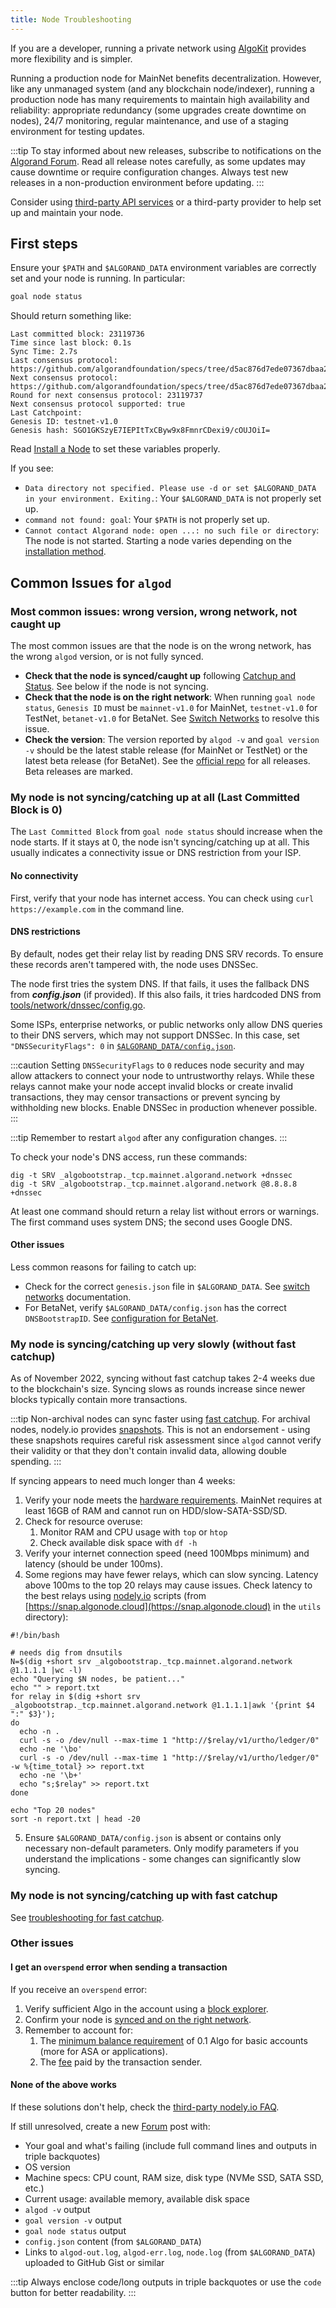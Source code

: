 ```yaml
---
title: Node Troubleshooting
---
```


If you are a developer, running a private network using
[AlgoKit](https://developer.algorand.org/docs/get-started/algokit) provides more flexibility and is
simpler.

Running a production node for MainNet benefits decentralization. However, like any unmanaged system
(and any blockchain node/indexer), running a production node has many requirements to maintain high
availability and reliability: appropriate redundancy (some upgrades create downtime on nodes), 24/7
monitoring, regular maintenance, and use of a staging environment for testing updates.

:::tip
To stay informed about new releases, subscribe to notifications on the
[Algorand Forum](https://forum.algorand.org/c/announcements/5). Read all release notes carefully, as
some updates may cause downtime or require configuration changes. Always test new releases in a
non-production environment before updating.
:::

Consider using
[third-party API services](https://developer.algorand.org/ecosystem-projects/?tags=api-services) or
a third-party provider to help set up and maintain your node.

## First steps

Ensure your `$PATH` and `$ALGORAND_DATA` environment variables are correctly set and your node is
running. In particular:

```bash showLineNumbers=false
goal node status
```

Should return something like:

```goal showLineNumbers=false
Last committed block: 23119736
Time since last block: 0.1s
Sync Time: 2.7s
Last consensus protocol: https://github.com/algorandfoundation/specs/tree/d5ac876d7ede07367dbaa26e149aa42589aac1f7
Next consensus protocol: https://github.com/algorandfoundation/specs/tree/d5ac876d7ede07367dbaa26e149aa42589aac1f7
Round for next consensus protocol: 23119737
Next consensus protocol supported: true
Last Catchpoint:
Genesis ID: testnet-v1.0
Genesis hash: SGO1GKSzyE7IEPItTxCByw9x8FmnrCDexi9/cOUJOiI=
```

Read [Install a Node](/nodes/installation/manual-installation) to set these variables properly.

If you see:

- `Data directory not specified. Please use -d or set $ALGORAND_DATA in your environment. Exiting.`:
  Your `$ALGORAND_DATA` is not properly set up.
- `command not found: goal`: Your `$PATH` is not properly set up.
- `Cannot contact Algorand node: open ...: no such file or directory`: The node is not started.
  Starting a node varies depending on the
  [installation method](/nodes/installation/manual-installation).

## Common Issues for `algod`

### Most common issues: wrong version, wrong network, not caught up

The most common issues are that the node is on the wrong network, has the wrong `algod` version, or
is not fully synced.

- **Check that the node is synced/caught up** following
  [Catchup and Status](/nodes/installation/catchup-status). See below if the node is not syncing.
- **Check that the node is on the right network**: When running `goal node status`, `Genesis ID`
  must be `mainnet-v1.0` for MainNet, `testnet-v1.0` for TestNet, `betanet-v1.0` for BetaNet. See
  [Switch Networks](/nodes/management/switch-networks) to resolve this issue.
- **Check the version**: The version reported by `algod -v` and `goal version -v` should be the
  latest stable release (for MainNet or TestNet) or the latest beta release (for BetaNet). See the
  [official repo](https://github.com/algorand/go-algorand/releases) for all releases. Beta releases
  are marked.

### My node is not syncing/catching up at all (Last Committed Block is 0)

The `Last Committed Block` from `goal node status` should increase when the node starts. If it stays
at 0, the node isn't syncing/catching up at all. This usually indicates a connectivity issue or DNS
restriction from your ISP.

#### No connectivity

First, verify that your node has internet access. You can check using `curl https://example.com` in
the command line.

#### DNS restrictions

By default, nodes get their relay list by reading DNS SRV records. To ensure these records aren't
tampered with, the node uses DNSSec.

The node first tries the system DNS. If that fails, it uses the fallback DNS from **_config.json_**
(if provided). If this also fails, it tries hardcoded DNS from
[tools/network/dnssec/config.go](https://github.com/algorand/go-algorand/blob/master/tools/network/dnssec/config.go).

Some ISPs, enterprise networks, or public networks only allow DNS queries to their DNS servers,
which may not support DNSSec. In this case, set `"DNSSecurityFlags": 0` in
[`$ALGORAND_DATA/config.json`](https://github.com/algorand/go-algorand/blob/master/tools/network/dnssec/config.go).

:::caution Setting `DNSSecurityFlags` to `0` reduces node security and may allow attackers to
connect your node to untrustworthy relays. While these relays cannot make your node accept invalid
blocks or create invalid transactions, they may censor transactions or prevent syncing by
withholding new blocks. Enable DNSSec in production whenever possible. :::

:::tip Remember to restart `algod` after any configuration changes. :::

To check your node's DNS access, run these commands:

```goal showLineNumbers=false
dig -t SRV _algobootstrap._tcp.mainnet.algorand.network +dnssec
dig -t SRV _algobootstrap._tcp.mainnet.algorand.network @8.8.8.8 +dnssec
```

At least one command should return a relay list without errors or warnings. The first command uses
system DNS; the second uses Google DNS.

#### Other issues

Less common reasons for failing to catch up:

- Check for the correct `genesis.json` file in `$ALGORAND_DATA`. See
  [switch networks](/nodes/management/switch-networks) documentation.
- For BetaNet, verify `$ALGORAND_DATA/config.json` has the correct `DNSBootstrapID`. See
  [configuration for BetaNet](/nodes/installation/catchup-status).

### My node is syncing/catching up very slowly (without fast catchup)

As of November 2022, syncing without fast catchup takes 2-4 weeks due to the blockchain's size.
Syncing slows as rounds increase since newer blocks typically contain more transactions.

:::tip Non-archival nodes can sync faster using [fast catchup](/nodes/installation/catchup-status).
For archival nodes, nodely.io provides [snapshots](https://nodely.io/extras/). This is not an
endorsement - using these snapshots requires careful risk assessment since `algod` cannot verify
their validity or that they don't contain invalid data, allowing double spending. :::

If syncing appears to need much longer than 4 weeks:

1. Verify your node meets the
   [hardware requirements](/nodes/installation/manual-installation#hardware-requirements). MainNet
   requires at least 16GB of RAM and cannot run on HDD/slow-SATA-SSD/SD.
2. Check for resource overuse:
   1. Monitor RAM and CPU usage with `top` or `htop`
   2. Check available disk space with `df -h`
3. Verify your internet connection speed (need 100Mbps minimum) and latency (should be under 100ms).
4. Some regions may have fewer relays, which can slow syncing. Latency above 100ms to the top 20
   relays may cause issues. Check latency to the best relays using
   [nodely.io](https://nodely.io/extras/) scripts (from
   [https://snap.algonode.cloud](https://snap.algonode.cloud) in the `utils` directory):

```shell showLineNumbers=false frame=none
#!/bin/bash

# needs dig from dnsutils
N=$(dig +short srv _algobootstrap._tcp.mainnet.algorand.network @1.1.1.1 |wc -l)
echo "Querying $N nodes, be patient..."
echo "" > report.txt
for relay in $(dig +short srv _algobootstrap._tcp.mainnet.algorand.network @1.1.1.1|awk '{print $4 ":" $3}');
do
  echo -n .
  curl -s -o /dev/null --max-time 1 "http://$relay/v1/urtho/ledger/0"
  echo -ne '\bo'
  curl -s -o /dev/null --max-time 1 "http://$relay/v1/urtho/ledger/0" -w %{time_total} >> report.txt
  echo -ne '\b+'
  echo "s;$relay" >> report.txt
done

echo "Top 20 nodes"
sort -n report.txt | head -20
```

5. Ensure `$ALGORAND_DATA/config.json` is absent or contains only necessary non-default parameters.
   Only modify parameters if you understand the implications - some changes can significantly slow
   syncing.

### My node is not syncing/catching up with fast catchup

See
[troubleshooting for fast catchup](https://developer.algorand.org/docs/run-a-node/setup/install#troubleshooting-for-fast-catchup).

### Other issues

#### I get an `overspend` error when sending a transaction

If you receive an `overspend` error:

1. Verify sufficient Algo in the account using a
   [block explorer](https://developer.algorand.org/ecosystem-projects/?tags=block-explorers).
2. Confirm your node is [synced and on the right network](#common-issues-for-algod).
3. Remember to account for:
   1. The
      [minimum balance requirement](https://developer.algorand.org/docs/get-details/parameter_tables/#minimum-balance)
      of 0.1 Algo for basic accounts (more for ASA or applications).
   2. The [fee](https://developer.algorand.org/docs/get-details/transactions/#fees) paid by the
      transaction sender.

#### None of the above works

If these solutions don't help, check the
[third-party nodely.io FAQ](https://nodely.io/faq/#algorand-faq).

If still unresolved, create a new [Forum](https://forum.algorand.org) post with:

- Your goal and what's failing (include full command lines and outputs in triple backquotes)
- OS version
- Machine specs: CPU count, RAM size, disk type (NVMe SSD, SATA SSD, etc.)
- Current usage: available memory, available disk space
- `algod -v` output
- `goal version -v` output
- `goal node status` output
- `config.json` content (from `$ALGORAND_DATA`)
- Links to `algod-out.log`, `algod-err.log`, `node.log` (from `$ALGORAND_DATA`) uploaded to GitHub
  Gist or similar

:::tip Always enclose code/long outputs in triple backquotes or use the `code` button for better
readability. :::
